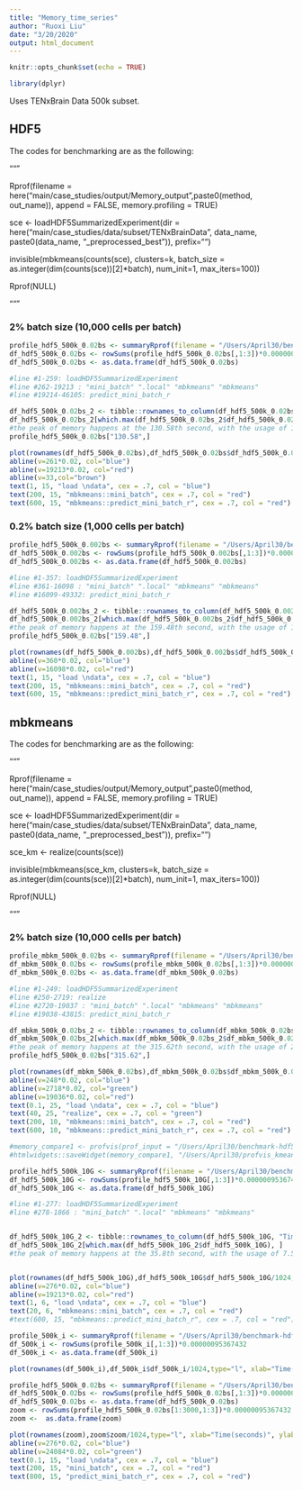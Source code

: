 ```yaml
---
title: "Memory_time_series"
author: "Ruoxi Liu"
date: "3/20/2020"
output: html_document
---
```


```r
knitr::opts_chunk$set(echo = TRUE)
```

```r
library(dplyr)
```

Uses TENxBrain Data 500k subset.

## HDF5

The codes for benchmarking are as the following:

"""

Rprof(filename = here("main/case_studies/output/Memory_output",paste0(method, out_name)), append = FALSE, memory.profiling = TRUE)

sce <- loadHDF5SummarizedExperiment(dir = here("main/case_studies/data/subset/TENxBrainData", data_name, paste0(data_name, "_preprocessed_best")), prefix="")
    
invisible(mbkmeans(counts(sce), clusters=k, batch_size = as.integer(dim(counts(sce))[2]*batch), num_init=1, max_iters=100))

Rprof(NULL)

"""

### 2% batch size (10,000 cells per batch)
```r
profile_hdf5_500k_0.02bs <- summaryRprof(filename = "/Users/April30/benchmark-hdf5-clustering/main/case_studies/output/Memory_output/hdf5TENxBrainData_500k_ruoxi_cluster_step1_Mar15235849.852_0.02.out", chunksize = -1L, memory = "tseries", diff = FALSE)
df_hdf5_500k_0.02bs <- rowSums(profile_hdf5_500k_0.02bs[,1:3])*0.00000095367432
df_hdf5_500k_0.02bs <- as.data.frame(df_hdf5_500k_0.02bs)

#line #1-259: loadHDF5SummarizedExperiment
#line #262-19213 : "mini_batch" ".local" "mbkmeans" "mbkmeans" 
#line #19214-46105: predict_mini_batch_r

df_hdf5_500k_0.02bs_2 <- tibble::rownames_to_column(df_hdf5_500k_0.02bs, "Time")
df_hdf5_500k_0.02bs_2[which.max(df_hdf5_500k_0.02bs_2$df_hdf5_500k_0.02bs), ] 
#the peak of memory happens at the 130.58th second, with the usage of 16.86 GB (at line #6529).
profile_hdf5_500k_0.02bs["130.58",]

plot(rownames(df_hdf5_500k_0.02bs),df_hdf5_500k_0.02bs$df_hdf5_500k_0.02bs/1024,type="l", xlab="Time(seconds)", ylab="Memory(GB)", main = "Memory Usage on 500k data with 10,000 batch size: HDF5")
abline(v=261*0.02, col="blue")
abline(v=19213*0.02, col="red")
abline(v=33,col="brown")
text(1, 15, "load \ndata", cex = .7, col = "blue")
text(200, 15, "mbkmeans::mini_batch", cex = .7, col = "red")
text(600, 15, "mbkmeans::predict_mini_batch_r", cex = .7, col = "red")
```

### 0.2% batch size (1,000 cells per batch)
```r
profile_hdf5_500k_0.002bs <- summaryRprof(filename = "/Users/April30/benchmark-hdf5-clustering/main/case_studies/output/Memory_output/hdf5TENxBrainData_500k_ruoxi_cluster_step1_Mar15224414.914_0.002.out", chunksize = -1L, memory = "tseries", diff = FALSE)
df_hdf5_500k_0.002bs <- rowSums(profile_hdf5_500k_0.002bs[,1:3])*0.00000095367432
df_hdf5_500k_0.002bs <- as.data.frame(df_hdf5_500k_0.002bs)

#line #1-357: loadHDF5SummarizedExperiment
#line #361-16098 : "mini_batch" ".local" "mbkmeans" "mbkmeans" 
#line #16099-49332: predict_mini_batch_r

df_hdf5_500k_0.002bs_2 <- tibble::rownames_to_column(df_hdf5_500k_0.002bs, "Time")
df_hdf5_500k_0.002bs_2[which.max(df_hdf5_500k_0.002bs_2$df_hdf5_500k_0.002bs), ] 
#the peak of memory happens at the 159.48th second, with the usage of 16.86 GB (at line #7974).
profile_hdf5_500k_0.02bs["159.48",]

plot(rownames(df_hdf5_500k_0.002bs),df_hdf5_500k_0.002bs$df_hdf5_500k_0.002bs/1024,type="l", xlab="Time(seconds)", ylab="Memory(GB)", main = "Memory Usage on 500k data with 1,000 batch size: HDF5")
abline(v=360*0.02, col="blue")
abline(v=16098*0.02, col="red")
text(1, 15, "load \ndata", cex = .7, col = "blue")
text(200, 15, "mbkmeans::mini_batch", cex = .7, col = "red")
text(600, 15, "mbkmeans::predict_mini_batch_r", cex = .7, col = "red")
```

## mbkmeans

The codes for benchmarking are as the following:

"""

Rprof(filename = here("main/case_studies/output/Memory_output",paste0(method, out_name)), append = FALSE, memory.profiling = TRUE)

sce <- loadHDF5SummarizedExperiment(dir = here("main/case_studies/data/subset/TENxBrainData", data_name, paste0(data_name, "_preprocessed_best")), prefix="")

sce_km <- realize(counts(sce))

invisible(mbkmeans(sce_km, clusters=k, batch_size = as.integer(dim(counts(sce))[2]*batch), num_init=1, max_iters=100))

Rprof(NULL)

"""

### 2% batch size (10,000 cells per batch)
```r
profile_mbkm_500k_0.02bs <- summaryRprof(filename = "/Users/April30/benchmark-hdf5-clustering/main/case_studies/output/Memory_output/mbkmeansTENxBrainData_500k_ruoxi_cluster_step1_Mar15235544.857_0.02.out", chunksize = -1L, memory = "tseries", diff = FALSE)
df_mbkm_500k_0.02bs <- rowSums(profile_mbkm_500k_0.02bs[,1:3])*0.00000095367432
df_mbkm_500k_0.02bs <- as.data.frame(df_mbkm_500k_0.02bs)

#line #1-249: loadHDF5SummarizedExperiment
#line #250-2719: realize
#line #2720-19037 : "mini_batch" ".local" "mbkmeans" "mbkmeans" 
#line #19038-43815: predict_mini_batch_r

df_mbkm_500k_0.02bs_2 <- tibble::rownames_to_column(df_mbkm_500k_0.02bs, "Time")
df_mbkm_500k_0.02bs_2[which.max(df_mbkm_500k_0.02bs_2$df_mbkm_500k_0.02bs), ] 
#the peak of memory happens at the 315.62th second, with the usage of 27.70 GB (at line #15781).
profile_hdf5_500k_0.02bs["315.62",]

plot(rownames(df_mbkm_500k_0.02bs),df_mbkm_500k_0.02bs$df_mbkm_500k_0.02bs/1024,type="l", xlab="Time(seconds)", ylab="Memory(GB)", main = "Memory Usage on 500k data with 10,000 batch size: mbkmeans")
abline(v=248*0.02, col="blue")
abline(v=2718*0.02, col="green")
abline(v=19036*0.02, col="red")
text(0.1, 25, "load \ndata", cex = .7, col = "blue")
text(40, 25, "realize", cex = .7, col = "green")
text(200, 10, "mbkmeans::mini_batch", cex = .7, col = "red")
text(600, 10, "mbkmeans::predict_mini_batch_r", cex = .7, col = "red")
```
```r
#memory_compare1 <- profvis(prof_input = "/Users/April30/benchmark-hdf5-clustering/main/case_studies/output/Memory_output/hdf5TENxBrainData_500k_ruoxi_cluster_step1_Mar15235849.852_0.02.out")
#htmlwidgets::saveWidget(memory_compare1, "/Users/April30/profvis_kmeans.html")
```

```r
profile_hdf5_500k_10G <- summaryRprof(filename = "/Users/April30/benchmark-hdf5-clustering/main/case_studies/output/Memory_output/hdf5TENxBrainData_500k_ruoxi_cluster_step1_Mar24134656.445_0.02.out", chunksize = -1L, memory = "tseries", diff = FALSE)
df_hdf5_500k_10G <- rowSums(profile_hdf5_500k_10G[,1:3])*0.00000095367432
df_hdf5_500k_10G <- as.data.frame(df_hdf5_500k_10G)

#line #1-277: loadHDF5SummarizedExperiment
#line #278-1866 : "mini_batch" ".local" "mbkmeans" "mbkmeans" 


df_hdf5_500k_10G_2 <- tibble::rownames_to_column(df_hdf5_500k_10G, "Time")
df_hdf5_500k_10G_2[which.max(df_hdf5_500k_10G_2$df_hdf5_500k_10G), ] 
#the peak of memory happens at the 35.8th second, with the usage of 7.5 GB (at line #1790).


plot(rownames(df_hdf5_500k_10G),df_hdf5_500k_10G$df_hdf5_500k_10G/1024,type="l", xlab="Time(seconds)", ylab="Memory(GB)", main = "Memory Usage on 500k data with 10,000 batch size: 10G")
abline(v=276*0.02, col="blue")
abline(v=19213*0.02, col="red")
text(1, 6, "load \ndata", cex = .7, col = "blue")
text(20, 6, "mbkmeans::mini_batch", cex = .7, col = "red")
#text(600, 15, "mbkmeans::predict_mini_batch_r", cex = .7, col = "red")
```

```r
profile_500k_i <- summaryRprof(filename = "/Users/April30/benchmark-hdf5-clustering/ongoing_analysis/Memory_Time_Series/500k_hdf5_500bs_whole.out", chunksize = -1L, memory = "tseries", diff = FALSE)
df_500k_i <- rowSums(profile_500k_i[,1:3])*0.00000095367432
df_500k_i <- as.data.frame(df_500k_i)

plot(rownames(df_500k_i),df_500k_i$df_500k_i/1024,type="l", xlab="Time(seconds)", ylab="Memory(GB)", main = "HDF5 on 500k data, 500bs, whole")
```

```r
profile_hdf5_500k_0.02bs <- summaryRprof(filename = "/Users/April30/benchmark-hdf5-clustering/ongoing_analysis/Memory_Time_Series/old_hdf5TENxBrainData_500k_ruoxi_cluster_step1_Mar25163019.748_0.02.out", chunksize = -1L, memory = "tseries", diff = FALSE)
df_hdf5_500k_0.02bs <- rowSums(profile_hdf5_500k_0.02bs[,1:3])*0.00000095367432
df_hdf5_500k_0.02bs <- as.data.frame(df_hdf5_500k_0.02bs)
zoom <- rowSums(profile_hdf5_500k_0.02bs[1:3000,1:3])*0.00000095367432
zoom <-  as.data.frame(zoom)

plot(rownames(zoom),zoom$zoom/1024,type="l", xlab="Time(seconds)", ylab="Memory(GB)", main = "first 60 seconds: the 5 GB baseline is not caused by loading")
abline(v=276*0.02, col="blue")
abline(v=24084*0.02, col="green")
text(0.1, 15, "load \ndata", cex = .7, col = "blue")
text(200, 15, "mini_batch", cex = .7, col = "red")
text(800, 15, "predict_mini_batch_r", cex = .7, col = "red")
```

